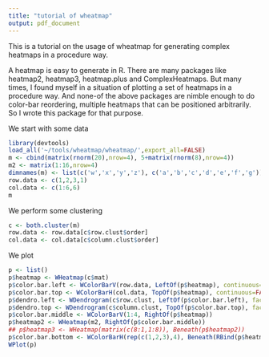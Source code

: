 ```yaml
---
title: "tutorial of wheatmap"
output: pdf_document
---
```


This is a tutorial on the usage of wheatmap for generating complex heatmaps in a procedure way.

A heatmap is easy to generate in R. There are many packages like heatmap2, heatmap3, heatmap.plus and ComplexHeatmaps. But many times, I found myself in a situation of plotting a set of heatmaps in a procedure way. And none-of the above packages are nimble enough to do color-bar reordering, multiple heatmaps that can be positioned arbitrarily. So I wrote this package for that purpose.

We start with some data
```r
library(devtools)
load_all('~/tools/wheatmap/wheatmap/',export_all=FALSE)
m <- cbind(matrix(rnorm(20),nrow=4), 5+matrix(rnorm(8),nrow=4))
m2 <- matrix(1:16,nrow=4)
dimnames(m) <- list(c('w','x','y','z'), c('a','b','c','d','e','f','g'))
row.data <- c(1,2,3,1)
col.data <- c(1:6,6)
m
```

We perform some clustering
```r
c <- both.cluster(m)
row.data <- row.data[c$row.clust$order]
col.data <- col.data[c$column.clust$order]
```

We plot
```r
p <- list()
p$heatmap <- WHeatmap(c$mat)
p$color.bar.left <- WColorBarV(row.data, LeftOf(p$heatmap), continuous=FALSE)
p$color.bar.top <- WColorBarH(col.data, TopOf(p$heatmap), continuous=FALSE)
p$dendro.left <- WDendrogram(c$row.clust, LeftOf(p$color.bar.left), facing='right')
p$dendro.top <- WDendrogram(c$column.clust, TopOf(p$color.bar.top), facing='bottom')
p$color.bar.middle <- WColorBarV(1:4, RightOf(p$heatmap))
p$heatmap2 <- WHeatmap(m2, RightOf(p$color.bar.middle))
## p$heatmap3 <- WHeatmap(matrix(c(8:1,1:8)), Beneath(p$heatmap2))
p$color.bar.bottom <- WColorBarH(rep(c(1,2,3),4), Beneath(RBind(p$heatmap, p$color.bar.middle, p$color.bar, p$heatmap2)), cmp=CMPar(brewer.name='set2'))
WPlot(p)
```
